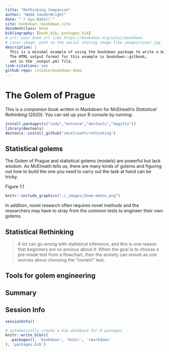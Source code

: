 ```yaml
--- 
title: "Rethinking Companion"
author: "Wade VanderWright"
date: "`r Sys.Date()`"
site: bookdown::bookdown_site
documentclass: book
bibliography: [book.bib, packages.bib]
# url: your book url like https://bookdown.org/yihui/bookdown
# cover-image: path to the social sharing image like images/cover.jpg
description: |
  This is a minimal example of using the bookdown package to write a book.
  The HTML output format for this example is bookdown::gitbook,
  set in the _output.yml file.
link-citations: yes
github-repo: rstudio/bookdown-demo
---
```


# The Golem of Prague

This is a _companion_ book written in Markdown for McElreath's *Statistical Rethinking* (2020). You can set up your R console by running:

```r
install.packages(c("coda","mvtnorm","devtools","dagitty"))
library(devtools)
devtools::install_github("rmcelreath/rethinking")
```

## Statistical golems

The Golem of Prague and statistical golems (models) are powerful but lack wisdom. As McElreath tells us, there are many kinds of golems and figuring out how to build the one you need to carry out the task at hand can be tricky. 

Figure 1.1
```r
knitr::include_graphics("./_images/Zoom-emote.png")
```


In addition, novel research often requires novel methods and the researchers may have to stray from the common tests to engineer their own golems.



## Statistical Rethinking

>A lot can go wrong with statistical inference, and this is one reason that beginners are
>so anxious about it. When the goal is to choose a pre-made test from a flowchart, then the
>anxiety can mount as one worries about choosing the “correct” test.

## Tools for golem engineering

## Summary

## Session Info {-} 

```r
sessionInfo()
```


```r
# automatically create a bib database for R packages
knitr::write_bib(c(
  .packages(), 'bookdown', 'knitr', 'rmarkdown'
), 'packages.bib')
```
